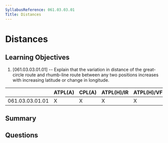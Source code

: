 ```yaml
---
SyllabusReference: 061.03.03.01
Title: Distances
---
```


# Distances

## Learning Objectives

1. [061.03.03.01.01] -- Explain that the variation in distance of the
   great-circle route and rhumb-line route between any two positions increases
   with increasing latitude or change in longitude.

|                 | ATPL(A) | CPL(A) | ATPL(H)/IR | ATPL(H)/VFR | CPL(H) | IR  | CBIR(A) |
| --------------- | ------- | ------ | ---------- | ----------- | ------ | --- | ------- |
| 061.03.03.01.01 | X       | X      | X          | X           | X      |     |         |

## Summary

## Questions
